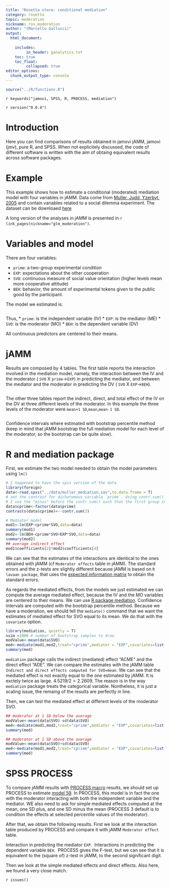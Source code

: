 ```yaml
---
title: "Rosetta store: conditional mediation"
category: rosetta
topic: moderation
nickname: ros_moderation
author: "(Marcello Gallucci)"
output: 
  html_document:
    
    includes:
         in_header: ganalytics.txt
    toc: true
    toc_float:
         collapsed: true
editor_options: 
  chunk_output_type: console
---
```


```r
source("../R/functions.R")
```


`r keywords("jamovi, SPSS, R, PROCESS, mediation")`

`r version("0.0.4")` 

  
# Introduction

Here you can find comparisons of results obtained in jamovi jAMM, jamovi (jmv), pure R, and SPSS. When not explicitely discussed, the code of different software is written with the aim of obtaing equivalent results across software packages.

# Example

This example shows how to estimate a conditional (moderated) mediation model with four variables in jAMM. Data come from [Muller, Judd, Yzerbyt, 2005](https://www.ncbi.nlm.nih.gov/pubmed/16393020) and contain variables related to a social dilemma experiment. The dataset can be downloaed [here](https://github.com/mcfanda/jamm_docs/blob/master/data/muller_mediation.sav)

A long version of the analyses in jAMM is presented in `r link_pages(nickname="glm_moderation")`.

# Variables and model

There are four variables:

* `prime`: a two-group experimental condition 
* `EXP`: expectations about the other cooperation
* `SVO`: continuous measure of social value orientation (higher levels mean more cooperative attitude)
* `BEH`: behavior, the amount of experimental tokens given to the public good by the participant.

The model we estimated is:

<img src="examples/muller/moderator2.png" class="img-responsive" alt="">

Thus,
* `prime`: is the independent variable (IV)
* `EXP`:  is the mediator (ME)
* `SVO`: is the moderator (MO)
* `BEH`: is the dependent variable (DV)

All continuous predictors are centered to their means.

# jAMM

Results are composed by 4 tables. The first table reports the interaction involved in the mediation model, namely, the interaction between the IV and the moderator ( `SVO` X `prime`->`EXP`) in predicting the mediator, and between the mediator and the moderator in predicting the DV ( `SVO` X `EXP`->`BEH`).

<img src="examples/muller/interactions.png" class="img-responsive" alt="">

The other three tables report the indirect, direct, and total effect of the IV on the DV at three different levels of the moderator. In this example the three levels of the moderator were `mean+1 SD`,`mean`,`mean-1 SD`.


<img src="examples/muller/results0_b.png" class="img-responsive" alt="">

Confidence intervals where estimated with bootstrap percentile method (keep in mind that jAMM bootstrap the full mediation model for each level of the moderator, so the bootstrap can be quite slow).

# R and mediation package

First, we estimate the two model needed to obtain the model parameters using `lm()`

```r
# I happened to have the spss version of the data
library(foreign)
data<-read.spss("../data/muller_mediation.sav",to.data.frame = T) 
# set the contrast for dichotomous variable `prime`. Using contr.sum() the variable will be `centered`
# I use the "minus" before the contr.sum() such that the first group in prime is coded -1, like in jAMM.
data$cprime<-factor(data$prime)
contrasts(data$cprime)<--contr.sum(2)

# Mediator model
mod1<-lm(EXP~cprime*SVO,data=data)
summary(mod1)
mod2<-lm(BEH~cprime*SVO+EXP*SVO,data=data)
summary(mod2)
## average indirect effect
mod1$coefficients[2]*mod2$coefficients[4]
```

We can see that the estimates of the interactions  are identical to the ones obtained with jAMM
(cf `Moderator effects` table in jAMM). The standard errors and the z-tests are slightly different because jAMM is based on `R lavaan package`, that uses the [expected information matrix](http://lavaan.ugent.be/tutorial/est.html) to obtain the standard errors.

As regards the mediated effects, from the models we just estimated we can compute the average mediated effect, because the IV and the MO variables are centered to their means. We can use [R package mediation](https://cran.r-project.org/web/packages/mediation/mediation.pdf). Confidence intervals are computed with the bootstrap percentile method. Because we have a moderation, we should tell the `mediate()` command that we want the estimates of mediated effect for SVO equal to its mean. We do that with the `covariate` option.

```r
library(mediation, quietly = T)
nsim =1000 # number of bootstrap samples to draw
modValue<-mean(data$SVO)
med<-mediate(mod1,mod2,treat="cprime",mediator = "EXP",covariates=list("SVO"=modValue),sims = nsim,boot = TRUE ,boot.ci.type = "perc")
summary(med)

```

`mediation` package calls the indirect (mediated) effect "ACME" and the direct effect "ADE". We can compare the estimates with the jAMM table `Indirect and direct effects computed for SVO=mean`. We can see that the mediated effect is not exactly equal to the one estimated by jAMM. It is exctely twice as large. $4.5219/2=2.2609$. The reason is in the way `mediation` package treats the categorical variable. Nontheless, it is just a scaling issue, the remaing of the results are perfectly in line. 

Then, we can test the mediated effect at different levels of the moderator SVO. 

```r
## moderator at 1 SD below the average
modValue<-mean(data$SVO)-sd(data$SVO)
med<-mediate(mod1,mod2,treat="cprime",mediator = "EXP",covariates=list("SVO"=modValue),sims = nsim,boot = TRUE ,boot.ci.type = "perc")
summary(med)
```

```r
## moderator at 1 SD above the average
modValue<-mean(data$SVO)+sd(data$SVO)
med<-mediate(mod1,mod2,treat="cprime",mediator = "EXP",covariates=list("SVO"=modValue),sims = nsim,boot = TRUE ,boot.ci.type = "perc")
summary(med)
```

# SPSS PROCESS

To compare jAMM results with  [PROCESS macro](http://www.processmacro.org/download.html) results, we should set up PROCESS to estimate [model 59](http://www.personal.psu.edu/jxb14/M554/specreg/templates.pdf). In PROCESS, this model is in fact the one with the moderator interacting with both the independent variable and the mediator. WE also need to ask for simple mediated effects computed at the mean, one SD plus, and one SD minus the mean (PROCESS 3 default is to condition the effects at selected percentile values of the moderator).

After that, we obtain the following results. First we look at the interaction table produced by PROCESS and compare it with jAMM `Moderator effect` table. 

Interaction in predicting the mediator `EXP`.
<img src="examples/muller/process1.png" class="img-responsive" alt="">
Interactions in predicting the dependent variable `BEH`.
<img src="examples/muller/process2.png" class="img-responsive" alt="">
PROCESS gives the F-test, but we can see that it is equivalent to the (square of) z-test in jAMM, to the second significant digit. 

Then we look at the simple mediated effects and direct effects. Also here, we found a very close match. 
<img src="examples/muller/process3.png" class="img-responsive" alt="">






`r issues()`